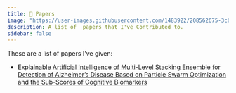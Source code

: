 ```yaml
---
title: 📝 Papers
image: "https://user-images.githubusercontent.com/1483922/208562675-3c69c87a-6688-44ea-8974-fae837f079df.png"
description: A list of  papers that I've Contributed to.
sidebar: false
---
```


These are a list of papers I've given:

- [Explainable Artificial Intelligence of Multi-Level Stacking Ensemble for Detection of Alzheimer’s Disease Based on Particle Swarm Optimization and the Sub-Scores of Cognitive Biomarkers](https://www.researchgate.net/publication/375102394_Explainable_Artificial_Intelligence_of_Multi-level_Stacking_Ensemble_for_Detection_of_Alzheimer's_Disease_based_on_Particle_Swarm_Optimization_and_the_Sub-scores_of_Cognitive_Biomarkers)